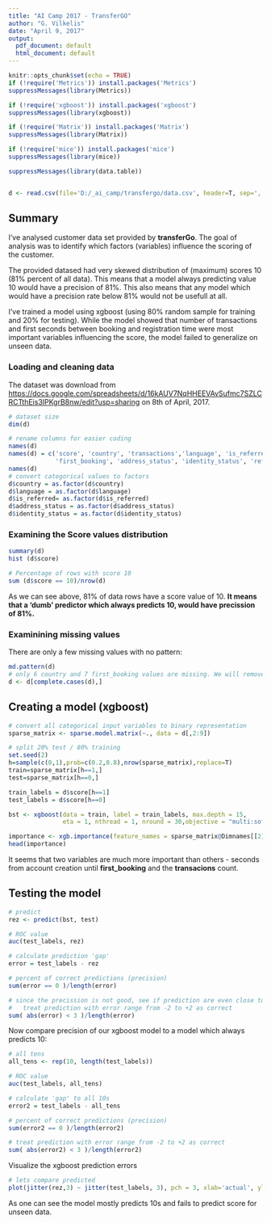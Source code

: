 ```yaml
---
title: "AI Camp 2017 - TransferGO"
author: "G. Vilkelis"
date: "April 9, 2017"
output:
  pdf_document: default
  html_document: default
---
```


```r
knitr::opts_chunk$set(echo = TRUE)
if (!require('Metrics')) install.packages('Metrics')
suppressMessages(library(Metrics))

if (!require('xgboost')) install.packages('xgboost')
suppressMessages(library(xgboost))

if (!require('Matrix')) install.packages('Matrix')
suppressMessages(library(Matrix))

if (!require('mice')) install.packages('mice')
suppressMessages(library(mice))

suppressMessages(library(data.table))


d <- read.csv(file='D:/_ai_camp/transfergo/data.csv', header=T, sep=',')

```

## Summary

I've analysed customer data set provided by **transferGo**. The goal of analysis was to identify which factors (variables) influence the scoring of the customer. 

The provided datased had very skewed distribution of (maximum) scores 10 (81% percent of all data). This means that a model always predicting value 10 would have a precision of 81%. This also means that any  model which would have a precision rate below 81% would not be usefull at all.

I've trained a model using xgboost (using 80% random sample for training and 20% for testing). While the model showed that number of transactions and first seconds between booking and registration time were most important variables influencing  the score, the model failed  to generalize on unseen data.



### Loading and cleaning data
The dataset was download from [https://docs.google.com/spreadsheets/d/16kAUV7NqHHEEVAvSufmc7SZLCRCTthEis3IPKgrB8nw/edit?usp=sharing](https://docs.google.com/spreadsheets/d/16kAUV7NqHHEEVAvSufmc7SZLCRCTthEis3IPKgrB8nw/edit?usp=sharing) on 8th of April, 2017.
```r
# dataset size
dim(d)

# rename columns for easier coding
names(d)
names(d) = c('score', 'country', 'transactions','language', 'is_referred', 
             'first_booking', 'address_status', 'identity_status', 'referrals')
names(d)
# convert categorical values to factors
d$country = as.factor(d$country)
d$language = as.factor(d$language)
d$is_referred= as.factor(d$is_referred)
d$address_status = as.factor(d$address_status)
d$identity_status = as.factor(d$identity_status)
```
### Examining the Score values distribution
```r

summary(d)
hist (d$score)

# Percentage of rows with score 10
sum (d$score == 10)/nrow(d)

```


As we can see above, 81% of data rows have a score value of 10. 
**It means that a 'dumb' predictor which always predicts 10, would have precission of 81%. **



### Examinining missing values
There are only a few missing values with no pattern:
```r
md.pattern(d)
# only 6 country and 7 first_booking values are missing. We will remove missing values
d <- d[complete.cases(d),]

```

## Creating a model (xgboost)

```r

# convert all categorical input variables to binary representation
sparse_matrix <- sparse.model.matrix(~., data = d[,2:9])

# split 20% test / 80% training
set.seed(2) 
h=sample(c(0,1),prob=c(0.2,0.8),nrow(sparse_matrix),replace=T)
train=sparse_matrix[h==1,]
test=sparse_matrix[h==0,]

train_labels = d$score[h==1]
test_labels = d$score[h==0]

bst <- xgboost(data = train, label = train_labels, max.depth = 15,
               eta = 1, nthread = 1, nround = 30,objective = "multi:softmax", num_class = 11)

importance <- xgb.importance(feature_names = sparse_matrix@Dimnames[[2]], model = bst)
head(importance)


```

It seems that two variables are much more important than others - seconds from account creation until **first_booking** and the **transacions** count.

## Testing the model

``` r

# predict
rez <- predict(bst, test)

# ROC value
auc(test_labels, rez)

# calculate prediction 'gap' 
error = test_labels - rez

# percent of correct predictions (precision)
sum(error == 0 )/length(error)

# since the precission is not good, see if prediction are even close to the actual score:
#   treat prediction with error range from -2 to +2 as correct
sum( abs(error) < 3 )/length(error)

```
Now compare precision of our xgboost model to a model which always predicts 10:

``` r
# all tens
all_tens <- rep(10, length(test_labels))

# ROC value
auc(test_labels, all_tens)

# calculate 'gap' to all 10s
error2 = test_labels - all_tens

# percent of correct predictions (precision)
sum(error2 == 0 )/length(error2)

# treat prediction with error range from -2 to +2 as correct
sum( abs(error2) < 3 )/length(error2)

```

Visualize the xgboost prediction errors

```r

# lets compare predicted 
plot(jitter(rez,3) ~ jitter(test_labels, 3), pch = 3, xlab='actual', ylab='predicted')


```


As one can see the model mostly predicts 10s and fails to predict score for unseen data.

